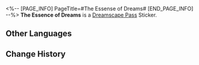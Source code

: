 <%-- [PAGE_INFO]
PageTitle=#The Essense of Dreams#
[END_PAGE_INFO] --%>
{{Stub|Location information}}
{{Item Infobox
|title       = The Essence of Dreams
|id          = 223809
|image       = Dreamscape Pass Sticker The Essense of Dreams.png{{subst:void|<!--$UPLOAD:<<SpriteOutput/TravelBrochure/StickFigures/223809.png>-<Dreamscape Pass Sticker The Essense of Dreams.png>-<Item Icons>>-->}}
|type        = Dreamscape Pass Sticker
|type2       = The Last Tycoon Stickers
|invCategory = 
|rarity      = 4
|effect      = 
|description = Digital stickers that can be used to decorate the pages of the Dreamtour Handbook. They come in many different styles.
|source1     = [[Investigate the giant rusty Clockie]]
}}
{{Description|Even when dilapidated and rotten, one must look up to the sky.}}
'''The Essence of Dreams''' is a [[Dreamscape Pass]] Sticker.

==Other Languages==
{{Other Languages
|en   = The Essence of Dreams
|zhs  = 梦的内核
|zht  = 夢的核心
|ja   = 夢の中核
|ko   = 꿈의 핵심
|es   = La esencia de los sueños
|fr   = L'essence des rêves
|ru   = Суть грёз
|th   = แก่นของความฝัน
|vi   = Hạt Nhân Của Giấc Mơ
|de   = Die Essenz der Träume
|id   = Inti Mimpi
|pt   = A Essência dos Sonhos
}}

==Change History==
{{Change History|2.2}}